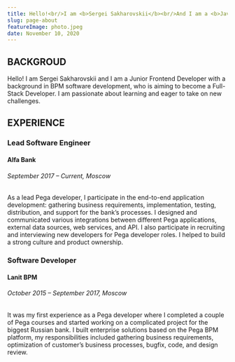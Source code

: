 ```yaml
---
title: Hello!<br/>I am <b>Sergei Sakharovskii</b><br/>And I am a <b>JavaScript Developer</b>!
slug: page-about
featureImage: photo.jpeg
date: November 10, 2020
---
```

## BACKGROUD
Hello! I am Sergei Sakharovskii and I am a Junior Frontend Developer with a background in BPM software development, who is aiming to become a Full-Stack Developer. I am passionate about learning and eager to take on new challenges.

## EXPERIENCE
<h3>Lead Software Engineer</h3>
<h4>Alfa Bank</h4>
<h6>September 2017 – Current, Moscow</h6>
As a lead Pega developer, I participate in the end-to-end application development: gathering business requirements, implementation, testing, distribution, and support for the bank’s processes. I designed and communicated various integrations between different Pega applications, external data sources, web services, and API. I also participate in recruiting and interviewing new developers for Pega developer roles. I helped to build a strong culture and product ownership.

<h3>Software Developer</h3>
<h4>Lanit BPM</h4>
<h6>October 2015 – September 2017, Moscow</h6>
It was my first experience as a Pega developer where I completed a couple of Pega courses and started working on a complicated project for the biggest Russian bank. I built enterprise solutions based on the Pega BPM platform, my responsibilities included gathering business requirements, optimization of customer’s business processes, bugfix, code, and design review.
